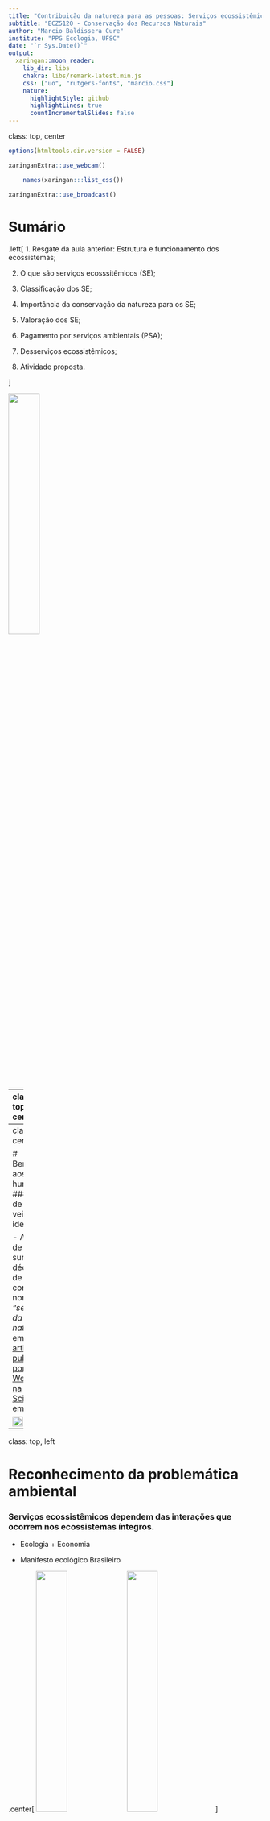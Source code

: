 ```yaml
---
title: "Contribuição da natureza para as pessoas: Serviços ecossistêmicos"
subtitle: "ECZ5120 - Conservação dos Recursos Naturais"
author: "Marcio Baldissera Cure"
institute: "PPG Ecologia, UFSC"
date: "`r Sys.Date()`"
output:
  xaringan::moon_reader:
    lib_dir: libs
    chakra: libs/remark-latest.min.js
    css: ["uo", "rutgers-fonts", "marcio.css"]
    nature:
      highlightStyle: github
      highlightLines: true
      countIncrementalSlides: false
---
```

class: top, center

```r
options(htmltools.dir.version = FALSE)
```

```r
xaringanExtra::use_webcam()
```

```r
	names(xaringan:::list_css())
```

```r
xaringanExtra::use_broadcast()
```

# Sumário

.left[
1. Resgate da aula anterior: Estrutura e funcionamento dos ecossistemas;

2. O que são serviços ecosssitêmicos (SE);

3. Classificação dos SE;

4. Importância da conservação da natureza para os SE;

5. Valoração dos SE;

6. Pagamento por serviços ambientais (PSA);

7. Desserviços ecossistêmicos;

8. Atividade proposta.

]

<img width="35%" src="https://conhecimentocientifico.r7.com/wp-content/uploads/2019/07/polinizacao-formas-tipos-agentes-polinizadores-autopolinizacao-1.jpg"/>


---
class: top, center

# Resgatando conceitos

.left[

1. Ecosssitema;

2. Interações ecológicas;

3. Atributos funcionais;

4. Fluxos de massa e energia;

5. Propriedades emergentes.

]

```r
knitr::include_graphics("https://static.todamateria.com.br/upload/fa/to/fatoresbioticoseabioticos.jpg")
```

---
class: top, center

# Benefícios aos seres humanos!
### Mas de onde veio essa ideia?

- A ideia de SE surgiu na década de 1970, com o nome de *"serviços da natureza"* em um [artigo publicado por Walter Westman, na Science]("https://sci-hub.se/https://science.sciencemag.org/content/197/4307/960"), em 1977.

<img width="52%" src="https://www.twincities.com/wp-content/uploads/2015/11/20130213__walterwestman.jpg?w=427"/>

---
class: top, left

# Reconhecimento da problemática ambiental

### Serviços ecossistêmicos dependem das interações que ocorrem nos ecossistemas íntegros.

- Ecologia + Economia

- Manifesto ecológico Brasileiro

.center[
<img width="35%" src="https://static.dw.com/image/434918_4.jpg"/>
<img width="35%" src="https://d1pkzhm5uq4mnt.cloudfront.net/imagens/capas/_0e9766bdfa76b54820e5980e991cf429ff873674.jpg"/>
]


---
class: top, center

# Millenium Ecosystem assessment

- Acessa as consequencias das mudanças nos ecossistemas para o bem estar humano e qualidade de vida. (1360 especialistas em todo o mundo)

```r
knitr::include_graphics("./img/gene-fig-4.3-matrix.jpg")
```

[Millennium Ecosystem Assessment: Ecosystems and human well-being: a framework for assessment]("https://library.wur.nl/WebQuery/wurpubs/326575")

---
class: top, left
# Relação da natureza com o bem estar humano

```r
knitr::include_graphics("https://www.researchgate.net/publication/257744152/figure/fig3/AS:267815852703757@1440863683207/Millennium-ecosystem-assessment-MA-overview-diagram.png")
```

---
class: top, center

# O que são serviços ecossistêmicos (SE)


.left[

- Propriedades emergentes dos ecossistemas;

- Benefícios diretos e indiretos proporcionados pela natureza ao seres humanos;

- Sustentam a vida humana e sua cultura.

]

```r
knitr::include_graphics("https://images.slideplayer.com/24/6937324/slides/slide_6.jpg")
```
---
class: top, center

# No Brasil: 

- Lei Federal 14.119/21

- Contribuição da Natureza para as pessoas (BPBES)

- Contribuição da Natureza para as pessoas: Consideração da diversidade de percepções e modelos culturais e sociais.

<img width="32%" src="https://upload.wikimedia.org/wikipedia/commons/thumb/c/cf/Alfred_Jacob_Miller_-_Hunting_Buffalo_-_Walters_371940190.jpg/1024px-Alfred_Jacob_Miller_-_Hunting_Buffalo_-_Walters_371940190.jpg"/>
<img width="32%" src="https://upload.wikimedia.org/wikipedia/commons/5/5a/Bison_skull_pile-restored.jpg"/>
<img width="32%" src="http://www.blogblog.com/1kt/watermark/body_background_navigator.png"/>

---
class: top, center
# IPBES - Plataforma intergovernamental para a biodiversidade e serviços ecossistêmicos

- Criada em 2012 com a missão de estreitar a relação da ciência com as políticas de conservação da biodiversidade para o bem estar humano e desenvolvimento sustentável.

<img width="62%" src="https://www.researchgate.net/profile/Kamaljit-Sangha-2/publication/320124552/figure/fig2/AS:544124478935040@1506740793951/PBES-conceptual-framework-Source-IPBES-2016-and-Diaz-et-al-2015-There-are-six-main.png"/>

---
class: top, center

# BPBES: Plataforma brasileira para a biodiversidade e serviços ecossistêmicos.

- Adota conceitos, diretrizes e definições do IPBES para serem aplicados em diagnósticos em âmbito nacional.

- Orientação de políticas de conservação onde há conhecimento consolidado, com menor risco de incertezas. 

<img width="62%" src="https://www.bpbes.net.br/wp-content/uploads/2017/08/logo-BPBES.png"/>

---
class: top, center

# Serviços de provisão

### Engloba elementos da natureza consumidos pelos seres humanos.

- Alimentos;

- Matérias primas;

- Combustíveis;

- Recursos medicinais;

- Água potável


<img width="32%" src="https://static.escolakids.uol.com.br/conteudo_legenda/ebb317cb12e9140b62a62a18ce5b9a55.jpg"/>
<img width="32%" src="https://i1.wp.com/blog.observagastronomia.com.br/wp-content/uploads/2021/06/Captura-de-Tela-2021-06-25-as-11.21.51.png?resize=691%2C500"/>
<img width="32%" src="https://publisher-publish.s3.eu-central-1.amazonaws.com/pb-brasil247/swp/jtjeq9/media/20180710140756_d0ea8ca8e15ac03c9eb453c72187003213c8d1694e2ea03683ab8e2e43777058.jpeg"/>

---
class: top, left

# Serviços culturais
## Benefícios não materiais que os ecossistemas fornecem.

- Recreação;

- Turismo;

- Inspiração artística;

- Inspiração espiritual.

.center[
<img width="32%" src="https://media-cdn.tripadvisor.com/media/photo-s/0c/3c/8a/4a/contemplando-a-paisagem.jpg"/>
<img width="32%" src="https://oempregoeseucom.files.wordpress.com/2020/05/boleadeiras-2.jpg"/>
<img width="30%" src="https://www.dicionarioinformal.com.br/image/b/1769.jpg"/>
]

---
class: top, center

# Serviços de Regulação
## Englobam as funções ecossistêmicas que regulam as condições ambientais apropriadas para a existência e bem estar humano.

- Prevenção de erosão;

- Purificação da água;

- Controle de pragas

- Amortecimento de eventos climáticos extremos

<img width="40%" src="http://s2.glbimg.com/IeH1XSroIm2nLkHJrsR2SRAJICw=/620x465/s.glbimg.com/jo/g1/f/original/2013/09/17/mangue_1.jpg"/>
<img width="40%" src="http://3.bp.blogspot.com/-G0ymDasfxpQ/U0k5AiTxK8I/AAAAAAAAAMM/zSv_AnsjWeE/s1600/mangue+5.jpg"/>

---
class: top, left

# Serviço de Suporte
## São serviços necessários para que os outros serviços existam.

- Formação dos solos;

- Ciclagem de nutrientes;

- Produção de oxigênio;

- Polinização

<img width="42%" src="https://www.coladaweb.com/wp-content/uploads/2017/09/20170906-polinizacao.jpg"/>
<img width="50%" src="https://revistapesquisa.fapesp.br/wp-content/uploads/2019/11/018-029_capa-amazonia-1_285-5-1140px.jpg"/>

---
class: top, left

# Valoração dos serviços ecossistêmicos

- Valoração: Estimativa da importância de algo (Constanza et al, 2017);
--
- Valor ecológico: Avaliação *não monetária* da integridade, saúde e ou resiliência de um ecossistema;
--
- Valor intrínseco: Valor que *independe da utilidade*;
--
- Valor econômico: Relacionado com *utilidade e bem estar*. **Não necessariamente $**

<img width="40%" src="https://segredosdomundo.r7.com/wp-content/uploads/2020/11/diamante-conheca-8-dicas-de-como-diferenciar-um-verdadeiro-do-falso-1.jpg"/>
<img width="40%" src="https://portalwp.s3.amazonaws.com/wp-content/uploads/20190219162129/shutterstock_109380863.jpg"/>


---
class: top, center

# Exemplo de valoração monetária

<img width="50%" src="/img/coscieme_paper.png"/>

<img width="35%" src="https://ars.els-cdn.com/content/image/1-s2.0-S2212041615300516-fx1.jpg"/> 
<img width="32%" src="/img/coscieme_table.png"/>


[Cutural ecosystem services: The inspirational value of ecosystems in popular music]("https://sci-hub.se/https://doi.org/10.1016/j.ecoser.2015.10.024")

---
class: top, left

# Pagamento por serviços ambientais (PSA)

## É um instrumento econômico que recompensa em termos do capital, aqueles que produzem ou conservam os serviços ecossistêmicos.

- Lei Federal 14.119/21

**Serviços ambientais:** atividades individuais ou coletivas que favorecem a manutenção, a recuperação ou a melhoria dos serviços ecossistêmicos.

**Serviços ecossistêmicos:** benefícios relevantes para a sociedade gerados pelos ecossistemas, em termos de manutenção, recuperação ou melhoria das condições ambientais.

**Pagamento por serviços ambientais:** transação de natureza voluntária, mediante a qual um *pagador de serviços ambientais* transfere a um provedor desses serviços recursos financeiros ou outra forma de remuneração, nas condições acertadas, respeitadas as disposições legais e regulamentares pertinentes

---
class: top, center

# Desserviços ecossistêmicos
## São impactos causados ao bem estar humano por elementos e processos naturais.

- Custo de manutenção de áreas urbanas;

- Pragas em plantações;

- Doenças;

- Eventos climáticos extremos...

<img width="40%" src="https://brasil.un.org/sites/default/files/styles/featured_image/public/2020-01/enchente-e1578324722359.jpg?itok=pd82RNTi"/>
<img width="40%" src="https://images2.portalon.com.br/wp-content/uploads/2020/06/2020-06-03_arborizacao_segura_2wwwitatibaspgovbrwwwitatibaspgovbr_thumb_medium555_0-1591280527.jpg"/>

---
class: top, center

# Atividade proposta

- Explique brevemente o que são serviços ecossistêmicos. A seguir escolha um dentre os ecossistema da Ilha de Santa Catarina e verse sobre os SE associados. Explique como as interações dos elementos do ecossistema escolhido contribuem com a emergência, qualidade e quantidade dos SE. O texto deve ter no mínimo 300 palavras e no máximo 500. Obs: Usar fontes Liberation Sans ou Times New Roman, tamanho 12. Exemplos de ecossistemas da ilha: restinga, floresta atlântica, dunas, mangue, costão rochoso, laguna, lagoa, praia.

---
class: top, center

## Questão para reflexão:
- Será que a tecnologia dá conta de suprir todas as nossas necessidades e substituir as funções vitais dos sistemas naturais?

<img width="55%" src="https://thumbs.dreamstime.com/z/natureza-e-tecnologia-10914487.jpg"/>

---
class: top, left

# Referências

- Artigo de Walter Westman (1977) - Science: https://sci-hub.se/https://science.sciencemag.org/content/197/4307/960

- Brazilian Platform on Biodiversity and Ecosystem Services: https://www.bpbes.net.br/

- Continued degradation of the environment increasing the likelihood of diseases spreading from animals to humans: UN Biodiversity Report - https://e-nnw.com/continued-degradation-of-the-environment-increasing-the-likelihood-of-diseases-spreading-from-animals-to-humans-un-biodiversity-report

- IPBES - Intergovernmental Plataform on Biodiversity and Ecosystem Services: https://ipbes.net/

- The IPBES Conceptual Framework — connecting nature
and people: https://ipbes.net/sites/default/files/downloads/pdf/Diaz_et_al._2015_IPBESConceptualFramework.pdf

- Lutzemberger Forever Gaia - Documentário completo: https://www.youtube.com/watch?v=-qaQE18VNgc
